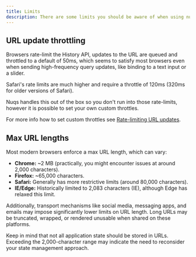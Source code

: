 ```yaml
---
title: Limits
description: There are some limits you should be aware of when using nuqs or URL params in general.
---
```


## URL update throttling

Browsers rate-limit the History API, updates to the URL are queued and throttled to a default of 50ms, which seems to satisfy most browsers even when sending high-frequency query updates, like binding to a text input or a slider.

Safari's rate limits are much higher and require a throttle of 120ms (320ms for older versions of Safari).

Nuqs handles this out of the box so you don't run into those rate-limits, however it is possible to set your own custom throttles.

For more info how to set custom throttles see [Rate-limiting URL updates](/docs/options#rate-limiting-url-updates).

## Max URL lengths

Most modern browsers enforce a max URL length, which can vary:

- **Chrome:** ~2 MB (practically, you might encounter issues at around 2,000 characters).
- **Firefox:** ~65,000 characters.
- **Safari:** Generally has more restrictive limits (around 80,000 characters).
- **IE/Edge:** Historically limited to 2,083 characters (IE), although Edge has relaxed this limit.

Additionally, transport mechanisms like social media, messaging apps, and emails may impose significantly lower limits on URL length. Long URLs may be truncated, wrapped, or rendered unusable when shared on these platforms.

Keep in mind that not all application state should be stored in URLs. Exceeding the 2,000-character range may indicate the need to reconsider your state management approach.
